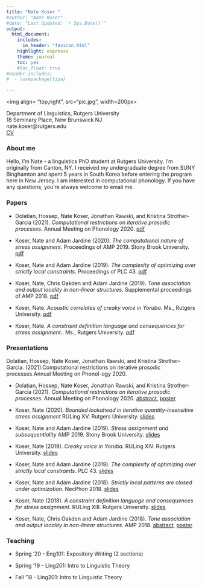 ```yaml
---
title: "Nate Koser "
#author: "Nate Koser"
#date: "Last Updated: `r Sys.Date()`"
output: 
  html_document: 
    includes:
      in_header: "favicon.html"
    highlight: espresso
    theme: journal 
    toc: yes
    #toc_float: true
#header-includes:
#  - \usepackage{tipa}

---
```


 <img align= "top,right",  src="pic.jpg", width=200px>

<style>
    body .main-container {
        max-width: 700px;
    }
</style>


 
Department of Linguistics, Rutgers University 
<br>
18 Seminary Place, New Brunswick NJ
<br>
nate.koser@rutgers.edu
<br>
[CV](files/cv.pdf)




### About me


Hello, I'm Nate - a linguistics PhD student at Rutgers University. I'm originally from Canton, NY. I received my undergraduate degree from SUNY Binghamton and spent 5 years in South Korea before entering the program here in New Jersey. I am interested in computational phonology. If you have any questions, you're always welcome to email me.

### Papers

<ul>
<li> Dolatian, Hossep, Nate Koser, Jonathan Rawski, and Kristina Strother-Garcia (2021). <i>Computational restrictions on iterative prosodic processes.</i> Annual Meeting on Phonology 2020. [pdf](files/amp2020proc.pdf)

<li> Koser, Nate and Adam Jardine (2020). <i>The computational nature of stress assignment.</i> Proceedings of AMP 2019. Stony Brook University. [pdf](files/amp2019proc.pdf) 

<li> Koser, Nate and Adam Jardine (2019). <i>The complexity of optimizing over strictly local constraints</i>. Proceedings of PLC 43. [pdf](files/plc2019proc.pdf) 

<li> Koser, Nate, Chris Oakden and Adam Jardine (2019). <i>Tone association and output locality in non-linear structures.</i> Supplemental proceedings of AMP 2018. [pdf](files/amp2018proceed.pdf) 

<li>Koser, Nate. <i>Acoustic correlates of creaky voice in Yoruba</i>. Ms., Rutgers University. [pdf](files/qp2.pdf)

<li>Koser, Nate. <i>A constraint definition language and consequences for stress assignment.</i>. Ms., Rutgers University. [pdf](files/qp1.pdf)
</ul>

### Presentations

Dolatian, Hossep, Nate Koser, Jonathan Rawski, and Kristina Strother-Garcia. (2021).Computational restrictions on iterative prosodic processes.Annual Meeting on Phonol-ogy 2020.

<ul>
<li> Dolatian, Hossep, Nate Koser, Jonathan Rawski, and Kristina Strother-Garcia (2021). <i>Computational restrictions on iterative prosodic processes.</i> Annual Meeting on Phonology 2020. [abstract,](files/amp2020abstract.pdf) [poster](files/amp2020poster.pdf) 

<li> Koser, Nate (2020). <i>Bounded lookahead in iterative quantity-insensitive stress assignment</i> RULing XV. Rutgers University. [slides](files/ruling20.pdf)

<li> Koser, Nate and Adam Jardine (2019). <i>Stress assignment and subsequentiality</i> AMP 2019. Stony Brook University. [slides](files/amp2019slides.pdf)

<li> Koser, Nate (2019). <i>Creaky voice in Yoruba.</i> RULing XIV. Rutgers University. [slides](files/ruling19.pdf)

<li> Koser, Nate and Adam Jardine (2019). <i>The complexity of optimizing over strictly local constraints</i>. PLC 43. [slides](files/plcslides.pdf)

<li> Koser, Nate and Adam Jardine (2018). <i>Strictly local patterns are closed under optimization.</i> NecPhon 2018. [slides](files/necphonslides.pdf)

<li> Koser, Nate (2018). <i>A constraint definition language and consequences for stress assignment.</i> RULing XIII. Rutgers University. [slides](files/ruling18slides.pdf)

<li> Koser, Nate, Chris Oakden and Adam Jardine (2018). <i>Tone association and output locality in non-linear structures.</i> AMP 2018. [abstract,](files/amp2018.pdf) [poster](files/amp2018poster.pdf) 
</ul>

### Teaching

<ul>
<li>Spring '20 - Eng101: Expository Writing (2 sections)

<li>Spring '19 - Ling201: Intro to Linguistic Theory

<li>Fall '18 - Ling201: Intro to Linguistic Theory
</ul>


<br><br><br><br>

